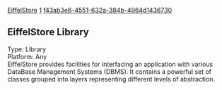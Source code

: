 [[Property:title|EiffelStore]]
[[Property:weight|1]]
[[Property:uuid|f43ab3e6-4551-632a-384b-4964d1436730]]
==EiffelStore Library==

Type: Library <br/>
Platform: Any <br/>

EiffelStore provides facilities for interfacing an application with various DataBase Management Systems (DBMS). It contains a powerful set of classes grouped into layers representing different levels of abstraction. 

